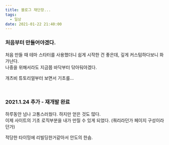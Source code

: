 ```yaml
---
title: 블로그 재단장...
tags:
  - 일상
date: 2021-01-22 21:40:00
---
```


### 처음부터 만들어야겠다.

처음 만들 때 테마 스타터를 사용했더니 쉽게 시작한 건 좋은데, 깊게 커스텀하다보니 화가난다.  
나중을 위해서라도 지금쯤 바닥부터 닦아둬야겠다.

개츠비 튜토리얼부터 보면서 기초를...

<br />

### 2021.1.24 추가 - 재개발 완료

하루동안 넘나 고통스러웠다. 하지만 얻은 것도 많다.  
이제 사이트의 기초 로직부분을 내가 만질 수 있게 되었다. (쿼리라던가 페이지 구성이라던가)

적당한 타이밍에 리빌딩한거같아서 안도의 한숨.

<br />
